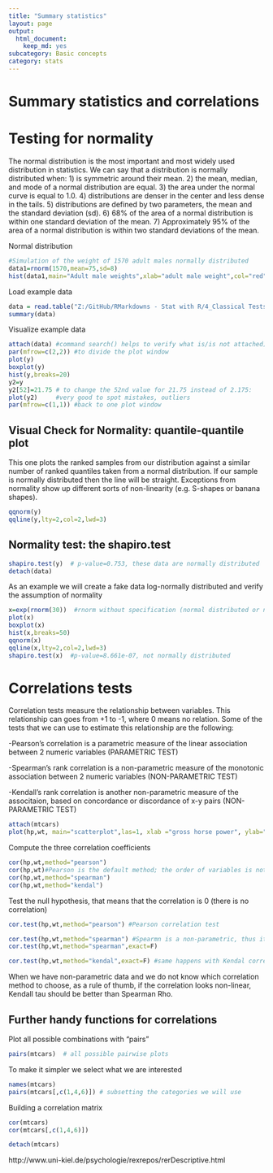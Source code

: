 ```yaml
---
title: "Summary statistics"
layout: page
output:
  html_document:
    keep_md: yes
subcategory: Basic concepts
category: stats
---
```


Summary statistics and correlations
===

# Testing for normality

The normal distribution is the most important and most widely used distribution in statistics.
We can say that a distribution is normally distributed when:
1) is symmetric around their mean.
2) the mean, median, and mode of a normal distribution are equal.
3) the area under the normal curve is equal to 1.0.
4) distributions are denser in the center and less dense in the tails.
5) distributions are defined by two parameters, the mean and the standard deviation (sd).
6) 68% of the area of a normal distribution is within one standard deviation of the mean.
7) Approximately 95% of the area of a normal distribution is within two standard deviations of the mean.

Normal distribution 
```r
#Simulation of the weight of 1570 adult males normally distributed
data1=rnorm(1570,mean=75,sd=8)
hist(data1,main="Adult male weights",xlab="adult male weight",col="red",las=1)
```

Load example data
```r
data = read.table("Z:/GitHub/RMarkdowns - Stat with R/4_Classical Tests/das.txt",header=T)
summary(data)
```

Visualize example data
```r
attach(data) #command search() helps to verify what is/is not attached)
par(mfrow=c(2,2)) #to divide the plot window
plot(y)
boxplot(y)
hist(y,breaks=20)
y2=y
y2[52]=21.75 # to change the 52nd value for 21.75 instead of 2.175:
plot(y2)     #very good to spot mistakes, outliers
par(mfrow=c(1,1)) #back to one plot window
```

## Visual Check for Normality: quantile-quantile plot

This one plots the ranked samples from our distribution against a similar number of ranked quantiles taken from a normal distribution.
If our sample is normally distributed then the line will be straight. 
Exceptions from normality show up different sorts of non-linearity (e.g. S-shapes or banana shapes). 

```r
qqnorm(y)
qqline(y,lty=2,col=2,lwd=3)
```

## Normality test: the shapiro.test

```r
shapiro.test(y)  # p-value=0.753, these data are normally distributed
detach(data)
```


As an example we will create a fake data log-normally distributed and verify the assumption of normality
```r
x=exp(rnorm(30))  #rnorm without specification (normal distributed or not) picks data from the standard normal, mean = 0, sd = 1
plot(x)
boxplot(x)
hist(x,breaks=50)
qqnorm(x)
qqline(x,lty=2,col=2,lwd=3)
shapiro.test(x)  #p-value=8.661e-07, not normally distributed
```


# Correlations tests

Correlation tests measure the relationship between variables. This relationship can goes from +1 to -1, where 0 means no relation. Some of the tests that we can use to estimate this relationship are the following:

-Pearson's correlation is a parametric measure of the linear association between 2 numeric variables (PARAMETRIC TEST)

-Spearman's rank correlation is a non-parametric measure of the monotonic association between 2 numeric variables (NON-PARAMETRIC TEST)

-Kendall's rank correlation is another non-parametric measure of the associtaion, based on concordance or discordance of x-y pairs (NON-PARAMETRIC TEST)

```r
attach(mtcars)  
plot(hp,wt, main="scatterplot",las=1, xlab ="gross horse power", ylab="Weight (lb/1000)")
```

Compute the three correlation coefficients
```r
cor(hp,wt,method="pearson")
cor(hp,wt)#Pearson is the default method; the order of variables is not important
cor(hp,wt,method="spearman")
cor(hp,wt,method="kendal")
```

Test the null hypothesis, that means that the correlation is 0 (there is no correlation)
```r
cor.test(hp,wt,method="pearson") #Pearson correlation test

cor.test(hp,wt,method="spearman") #Spearmn is a non-parametric, thus it is not possible to get CIs. There is a error message because R cannot compute exact p values (the test is based on ranks, we have few cars with the same hp or wt).We can get rid off the warning letting R know that approximate values are fine
cor.test(hp,wt,method="spearman",exact=F) 

cor.test(hp,wt,method="kendal",exact=F) #same happens with Kendal correlation test
```

When we have non-parametric data and we do not know which correlation method to choose, as a rule of thumb, if the correlation looks non-linear, Kendall tau should be better than Spearman Rho.


## Further handy functions for correlations

Plot all possible combinations with "pairs"
```r
pairs(mtcars)  # all possible pairwise plots
```

To make it simpler we select what we are interested
```r
names(mtcars)
pairs(mtcars[,c(1,4,6)]) # subsetting the categories we will use
```

Building a correlation matrix
```r
cor(mtcars)
cor(mtcars[,c(1,4,6)])

detach(mtcars)
```

http://www.uni-kiel.de/psychologie/rexrepos/rerDescriptive.html
